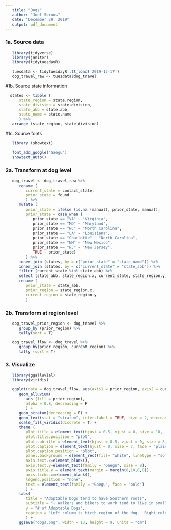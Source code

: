 ```yaml
---
   title: "Dogs"
   author: "Joel Soroos"
   date: "December 29, 2019"
   output: pdf_document
---
```



### 1a. Source data
```r

   library(tidyverse)
   library(janitor)
   library(tidytuesdayR)

   tuesdata <- tidytuesdayR::tt_load('2019-12-17')
   dog_travel_raw <- tuesdata$dog_travel
```


#1b.  Source state information
```r

  states <- tibble (
      state_region = state.region,
      state_division = state.division, 
      state_abb = state.abb,
      state_name = state.name
      ) %>%
   arrange (state_region, state_division)
```


#1c.  Source fonts
```r

   library (showtext)
   
   font_add_google("Gaegu")
   showtext_auto() 
```


### 2a.  Transform at dog level
```r

   dog_travel <- dog_travel_raw %>%
      rename (
         current_state = contact_state,
         prior_state = found
         ) %>%
      mutate (
         prior_state = ifelse (is.na (manual), prior_state, manual),
         prior_state = case_when (
            prior_state == "VA" ~ "Virginia",
            prior_state == "MD" ~ "Maryland",
            prior_state == "NC" ~ "North Carolina",
            prior_state == "LA" ~ "Louisiana",
            prior_state == "Charlotte" ~ "North Carolina",
            prior_state == "NM" ~ "New Mexico",
            prior_state == "NJ" ~ "New Jersey",
            TRUE ~ prior_state)
         ) %>%
      inner_join (states, by = c("prior_state" = "state_name")) %>%
      inner_join (states, by = c("current_state" = "state_abb")) %>%
      filter (current_state %in% state_abb) %>%
      select (state_abb, state_region.x, current_state, state_region.y, id) %>%
      rename (
         prior_state = state_abb,
         prior_region = state_region.x,
         current_region = state_region.y
         )
```


### 2b.  Transform at region level
```r
   dog_travel_prior_region <- dog_travel %>%
      group_by (prior_region) %>%
      tally(sort = T)

   dog_travel_flow <- dog_travel %>%
      group_by(prior_region, current_region) %>%
      tally (sort = T)
```


### 3. Visualize
```r

   library(ggalluvial)
   library(viridis)

   ggplot(data = dog_travel_flow, aes(axis1 = prior_region, axis2 = current_region, y = n)) +
      geom_alluvium(
         aes (fill = prior_region),
         alpha = 0.8, decreasing = F
         ) +
      geom_stratum(decreasing = F) +
      geom_text(stat = "stratum", infer.label = TRUE, size = 2, decreasing = F, family = "Gaegu") +
      scale_fill_viridis(discrete = T) +
      theme (
         plot.title = element_text(hjust = 0.5, vjust = 0, size = 10, face = "bold", margin = margin (0,0,0,0)),
         plot.title.position = "plot",
         plot.subtitle = element_text(hjust = 0.5, vjust = 0, size = 8, margin = margin (0,0,5,0)),
         plot.caption = element_text(hjust = 0, size = 7, face = "plain", margin = margin (10,0,0,0)),
         plot.caption.position = "plot",
         panel.background = element_rect(fill= "white", linetype = "solid"),
         axis.text.x=element_blank(),
         axis.text.y=element_text(family = "Gaegu", size = 8),
         axis.title.y = element_text(margin = margin(0,10,0,0)),
         axis.ticks.x=element_blank(),
         legend.position = "none",
         text = element_text(family = "Gaegu", face = "bold")
         ) +
      labs(
         title = "Adoptable Dogs tend to have Southern roots",
         subtitle = "- Walkers and bikers to work tend to live in small towns in Northeast, Midwest and Pacific Coast.",
         y = "# of Adoptable Dogs",
         caption = "Left column is birth region of the dog.  Right column is the region dog is available for adoption.\nVisualization: Joel Soroos @soroosj  |  Data: The Pudding via R4DS Tidy Tuesday"
         ) +
      ggsave("dogs.png", width = 13, height = 9, units = "cm")
```